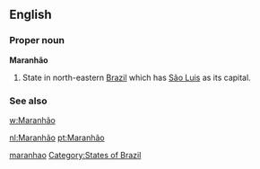 ==English==

===Proper noun===
'''Maranhão'''

# State in north-eastern [[Brazil]] which has [[São Luis]] as its capital.

===See also===
[[w:Maranhão]]

[[Category:English words spelled with diacritics|maranhao]]
[[Category:States of Brazil]]

[[nl:Maranhão]]
[[pt:Maranhão]]
